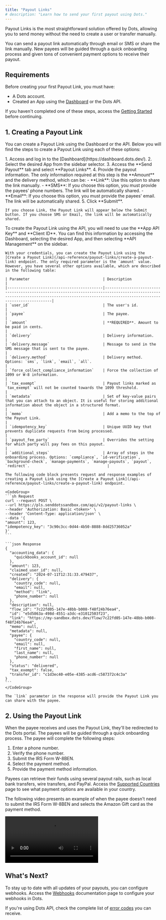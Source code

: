 ```yaml
---
title: "Payout Links"
# description: "Learn how to send your first payout using Dots."
---
```


Payout Links is the most straightforward solution offered by Dots, allowing you to send money without the need to create a user or transfer manually. 

You can send a payout link automatically through email or SMS or share the link manually. New payees will be guided through a quick onboarding process and given tons of convenient payment options to receive their payout.

## Requirements

Before creating your first Payout Link, you must have:

- A Dots account.
- Created an App using the [Dashboard](https://dashboard.dots.dev/) or the Dots API.

If you haven't completed one of these steps, access the [Getting Started](/guides/getting-started) before continuing.

## 1. Creating a Payout Link

You can create a Payout Link using the Dashboard or the API. Below you will find the steps to create a Payout Link using each of these options:

<Tabs>
  <Tab title="Dashboard">
    1. Access and log in to the [Dashboard](https://dashboard.dots.dev/).
    2. Select the desired App from the sidebar selector. 
    3. Access the **Send Payout** tab and select **Payout Links**.
    4. Provide the payout information. The only information required at this step is the **Amount** and the delivery method, which can be:
        - **Link**: Use this option to share the link manually.
        - **SMS**: If you choose this option, you must provide the payees' phone numbers. The link will be automatically shared.
        - **Email**: If you choose this option, you must provide the payees' email. The link will be automatically shared.
    5. Click **Submit**. 

    If you choose Link, the Payout Link will appear below the Submit button. If you choose SMS or Email, the link will be automatically shared.
  </Tab>
  <Tab title="API">
    To create the Payout Link using the API, you will need to use the **App API Key** and **Client ID**. You can find this information by accessing the Dashboard, selecting the desired App, and then selecting **API Management** on the sidebar. 
    
    With your credentials, you can create the Payout Link using the [Create a Payout Link](/api-reference/payout-links/create-a-payout-link) endpoint. The only required parameter is the `amount` value. However, you have several other options available, which are described in the following table:

    | Parameter                                 | Description                                                                                                                                                                              |
    |-------------------------------------------|------------------------------------------------------------------------------------------------------------------------------------------------------------------------------------------|
    | `user_id`                                 | The user's id.                                                                                                                                                                            |
    | `payee`                                   | The payee.                                                                                                                                                                                |
    | `amount`                                  | **REQUIRED**. Amount to be paid in cents.                                                                                                                                                 |
    | `delivery`                                | Delivery information.                                                                                                                                                                     |
    | `delivery.message`                        | Message to send in the SMS message that is sent to the payee.                                                                                                                                                    |
    | `delivery.method`                         | Delivery method. Options: `sms`, `link`, `email`, `all`.                                                                                                          |
    | `force_collect_compliance_information`    | Force the collection of 1099 or W-8 information.                                                                                                                                          |
    | `tax_exempt`                              | Payout links marked as `tax_exempt` will not be counted towards the 1099 threshold.                                                                                                        |
    | `metadata`                                | Set of key-value pairs that you can attach to an object. It is useful for storing additional information about the object in a structured format.                                           |
    | `memo`                                    | Add a memo to the top of the Payout Link.                                                                                                                                                  |
    | `idempotency_key`                         | Unique UUID key that prevents duplicate requests from being processed.                                                                                                                     |
    | `payout_fee_party`                        | Overrides the setting for which party will pay fees on this payout.                                                                                                                        |
    | `additional_steps`                        | Array of steps in the onboarding process. Options: `compliance`, `id-verification`, `background-check`, `manage-payments`, `manage-payouts`, `payout`, `redirect`.                                   |

    The following code block presents request and response examples of creating a Payout Link using the [Create a Payout Link](/api-reference/payout-links/create-a-payout-link) endpoint. 

    <CodeGroup>
    ```sh Request
    curl --request POST \
    --url https://pls.senddotssandbox.com/api/v2/payout-links \
    --header 'Authorization: Basic <token>' \
    --header 'Content-Type: application/json' \
    --data '{
    "amount": 123,
    "idempotency_key": "3c90c3cc-0d44-4b50-8888-8dd25736052a"
    }'
    ```

    ```json Response
    {
      "accounting_data": {
        "quickbooks_account_id": null
      },
      "amount": 123,
      "claimed_user_id": null,
      "created": "2024-07-11T12:31:33.479437",
      "delivery": {
        "country_code": null,
        "email": null,
        "method": "link",
        "phone_number": null
      },
      "description": null,
      "flow_id": "7c22fd05-147e-48bb-b008-f48f24b76ea4",
      "id": "e5d5863a-498d-4551-a3dc-e31012503f23",
      "link": "https://my-sandbox.dots.dev/flow/7c22fd05-147e-48bb-b008-f48f24b76ea4",
      "memo": null,
      "metadata": null,
      "payee": {
        "country_code": null,
        "email": null,
        "first_name": null,
        "last_name": null,
        "phone_number": null
      },
      "status": "delivered",
      "tax_exempt": false,
      "transfer_id": "c1d3ec40-e05e-4385-acd6-c587372c4c3a"
    }
    ```
    </CodeGroup>

    The `link` parameter in the response will provide the Payout Link you can share with the payee.
  </Tab>
</Tabs>

## 2. Using the Payout Link

When the payee receives and uses the Payout Link, they'll be redirected to the Dots portal. The payees will be guided through a quick onboarding process. The payee will complete the following steps:

1. Enter a phone number.
2. Verify the phone number.
3. Submit the IRS Form W-8BEN. 
4. Select the payment method.
5. Provide the payment method information.

Payees can retrieve their funds using several payout rails, such as local bank transfers, wire transfers, and PayPal. Access the [Supported Countries](/references/supported-countries) page to see what payment options are available in your country.

The following video presents an example of when the payee doesn't need to submit the IRS Form W-8BEN and selects the Amazon Gift card as the payment method.

<Frame>
  <video autoPlay controls>
    <source src="/videos/payout-link-1030-800.mp4" type="video/mp4"/>
    Your browser does not support video tags.
  </video>
</Frame>

## What's Next?

To stay up to date with all updates of your payouts, you can configure webhooks. Access the [Webhooks](/references/webhooks) documentation page to configure your webhooks in Dots.

If you're using Dots API, check the complete list of [error codes](/references/error-codes) you can receive.
